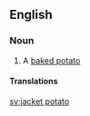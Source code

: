 ==English==

===Noun===
{{en-noun|head=[[jacket]] [[potato]]|es}}

# A [[baked potato]]

====Translations====
{{trans-see|a baked potato|baked potato}}

[[sv:jacket potato]]